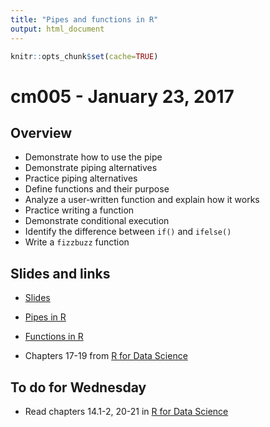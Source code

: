 ```yaml
---
title: "Pipes and functions in R"
output: html_document
---
```


```r
knitr::opts_chunk$set(cache=TRUE)
```

# cm005 - January 23, 2017

## Overview

* Demonstrate how to use the pipe
* Demonstrate piping alternatives
* Practice piping alternatives
* Define functions and their purpose
* Analyze a user-written function and explain how it works
* Practice writing a function
* Demonstrate conditional execution
* Identify the difference between `if()` and `ifelse()`
* Write a `fizzbuzz` function

## Slides and links

* [Slides](extras/cm005_slides.html)
* [Pipes in R](block008_pipes.html)
* [Functions in R](block009_functions.html)

* Chapters 17-19 from [R for Data Science](http://r4ds.had.co.nz/)

## To do for Wednesday

* Read chapters 14.1-2, 20-21 in [R for Data Science](http://r4ds.had.co.nz/)


